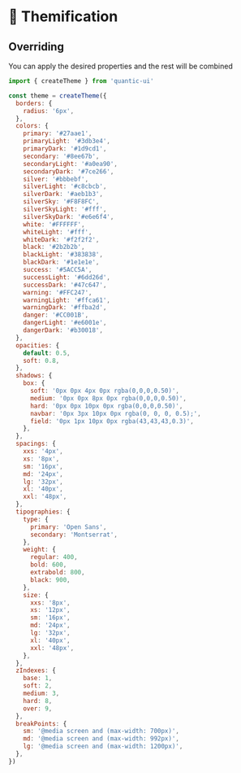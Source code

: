 
<Meta title="Themification" />

# 🎨 Themification

## Overriding

You can apply the desired properties and the rest will be combined

```javascript
import { createTheme } from 'quantic-ui'

const theme = createTheme({
  borders: {
    radius: '6px',
  },
  colors: {
    primary: '#27aae1',
    primaryLight: '#3db3e4',
    primaryDark: '#1d9cd1',
    secondary: '#8ee67b',
    secondaryLight: '#a0ea90',
    secondaryDark: '#7ce266',
    silver: '#bbbebf',
    silverLight: '#c8cbcb',
    silverDark: '#aeb1b3',
    silverSky: '#F8F8FC',
    silverSkyLight: '#fff',
    silverSkyDark: '#e6e6f4',
    white: '#FFFFFF',
    whiteLight: '#fff',
    whiteDark: '#f2f2f2',
    black: '#2b2b2b',
    blackLight: '#383838',
    blackDark: '#1e1e1e',
    success: '#5ACC5A',
    successLight: '#6dd26d',
    successDark: '#47c647',
    warning: '#FFC247',
    warningLight: '#ffca61',
    warningDark: '#ffba2d',
    danger: '#CC001B',
    dangerLight: '#e6001e',
    dangerDark: '#b30018',
  },
  opacities: {
    default: 0.5,
    soft: 0.8,
  },
  shadows: {
    box: {
      soft: '0px 0px 4px 0px rgba(0,0,0,0.50)',
      medium: '0px 0px 8px 0px rgba(0,0,0,0.50)',
      hard: '0px 0px 10px 0px rgba(0,0,0,0.50)',
      navbar: '0px 3px 10px 0px rgba(0, 0, 0, 0.5);',
      field: '0px 1px 10px 0px rgba(43,43,43,0.3)',
    },
  },
  spacings: {
    xxs: '4px',
    xs: '8px',
    sm: '16px',
    md: '24px',
    lg: '32px',
    xl: '40px',
    xxl: '48px',
  },
  tipographies: {
    type: {
      primary: 'Open Sans',
      secondary: 'Montserrat',
    },
    weight: {
      regular: 400,
      bold: 600,
      extrabold: 800,
      black: 900,
    },
    size: {
      xxs: '8px',
      xs: '12px',
      sm: '16px',
      md: '24px',
      lg: '32px',
      xl: '40px',
      xxl: '48px',
    },
  },
  zIndexes: {
    base: 1,
    soft: 2,
    medium: 3,
    hard: 8,
    over: 9,
  },
  breakPoints: {
    sm: '@media screen and (max-width: 700px)',
    md: '@media screen and (max-width: 992px)',
    lg: '@media screen and (max-width: 1200px)',
  },
})
```
